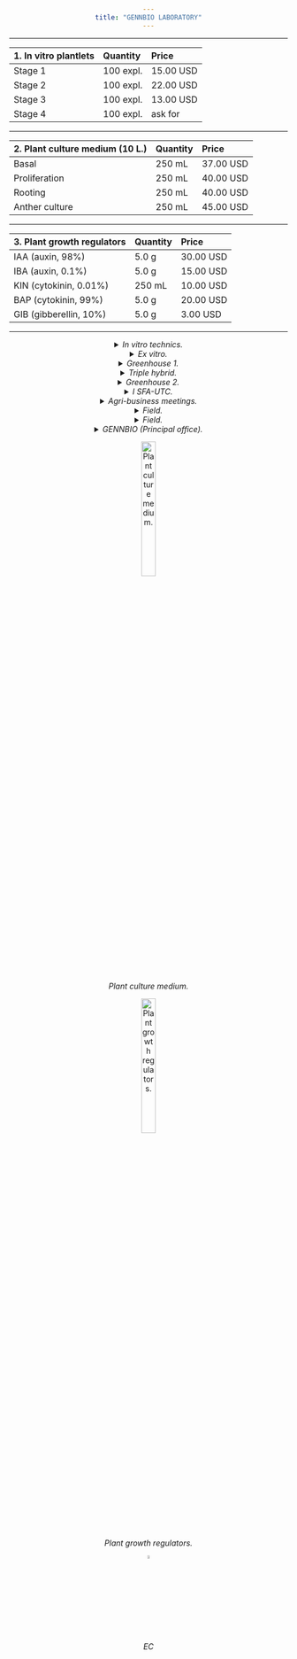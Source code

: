 ```yaml
---
title: "GENNBIO LABORATORY"
---
```

___
| 1. In vitro plantlets| Quantity | Price |
|:-|:-|:-|
| Stage 1 | 100 expl. | 15.00 USD |
| Stage 2 | 100 expl. | 22.00 USD |
| Stage 3 | 100 expl. | 13.00 USD |
| Stage 4 | 100 expl. | ask for |
___ 
| 2. Plant culture medium (10 L.) | Quantity | Price |
|:-|:-|:-|
| Basal | 250 mL | 37.00 USD |
| Proliferation | 250 mL | 40.00 USD |
| Rooting | 250 mL | 40.00 USD |
| Anther culture | 250 mL | 45.00 USD |
___
| 3. Plant growth regulators  | Quantity | Price |
|:-|:-|:-|
| IAA (auxin, 98%) | 5.0 g | 30.00 USD |
| IBA (auxin, 0.1%) | 5.0 g |15.00 USD |
| KIN (cytokinin, 0.01%) | 250 mL | 10.00 USD |
| BAP (cytokinin, 99%) | 5.0 g | 20.00 USD |
| GIB (gibberellin, 10%) | 5.0 g | 3.00 USD |
___

<style>
body {text-align: center}
</style>

<details> 
<summary> *In vitro technics.* </summary>


![*In vitro technics.*](C:\Users\Dell\Desktop\GENNBIO.github.io\In vitro technics_NN.jpg){width=50%}
</details>


<details> 
<summary> *Ex vitro.* </summary>


![*Ex vitro.*](C:\Users\Dell\Desktop\GENNBIO.github.io\Ex vitro_NN.jpg){width=50%}
</details>


<details> 
<summary> *Greenhouse 1.* </summary>


![*Greenhouse 1.*](C:\Users\Dell\Desktop\GENNBIO.github.io\Greenhouse 1_NN.jpg){width=50%}
</details>


<details> 
<summary> *Triple hybrid.* </summary>


![*Triple hybrid.*](C:\Users\Dell\Desktop\GENNBIO.github.io\TH1_NN.jpg){width=50%}
</details>


<details> 
<summary> *Greenhouse 2.* </summary>


![*Greenhouse 2.*](C:\Users\Dell\Desktop\GENNBIO.github.io\Greenhouse 2_NN.jpg){width=50%}
</details>


<details> 
<summary> *I SFA-UTC.* </summary>


![*I SFA-UTC.*](C:\Users\Dell\Desktop\GENNBIO.github.io\ISFA-UTC_NN.jpg){width=50%}
</details>


<details> 
<summary> *Agri-business meetings.* </summary>


![*Agri-business meetings.*](C:\Users\Dell\Desktop\GENNBIO.github.io\Meetings 4_NN.jpg){width=50%}
</details>


<details> 
<summary> *Field.* </summary>


![*Field.*](C:\Users\Dell\Desktop\GENNBIO.github.io\Field 1_NN.jpg){width=50%}
</details>


<details> 
<summary> *Field.* </summary>


![*Field.*](C:\Users\Dell\Desktop\GENNBIO.github.io\Field 2_NN.jpg){width=50%}
</details>


<details> 
<summary> *GENNBIO (Principal office).* </summary>


![*GENNBIO (Principal office).*](C:\Users\Dell\Desktop\GENNBIO.github.io\Chair 1_NN.jpg){width=50%}
</details>


![*Plant culture medium.*](C:\Users\Dell\Desktop\GENNBIO.github.io\Medium_NN.jpg){width=25%}


![*Plant growth regulators.*](C:\Users\Dell\Desktop\GENNBIO.github.io\PGR_NN.jpg){width=25%}



![*EC*](C:\Users\Dell\Desktop\GENNBIO.github.io\EC.gif){width=4%}



